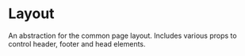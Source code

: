 

<Meta title="Layout" component={Layout} />

# Layout

An abstraction for the common page layout. Includes various props to control header, footer and head elements.

<Canvas>
  <Story name="Default">
    <Layout />
  </Story>
</Canvas>


